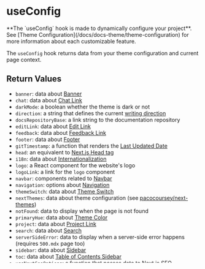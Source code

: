
# useConfig

<Callout type="warning">
  **The `useConfig` hook is made to dynamically configure your project**. See
  [Theme Configuration](/docs/docs-theme/theme-configuration) for more
  information about each customizable feature.
</Callout>

The `useConfig` hook returns data from your theme configuration and current page
context.

## Return Values

- `banner`: data about [Banner](/docs/docs-theme/theme-configuration#banner)
- `chat`: data about [Chat Link](/docs/docs-theme/theme-configuration#chat-link)
- `darkMode`: a boolean whether the theme is dark or not
- `direction`: a string that defines the current
  [writing direction](/docs/docs-theme/theme-configuration#writing-direction)
- `docsRepositoryBase`: a link string to the documentation repository
- `editLink`: data about
  [Edit Link](/docs/docs-theme/theme-configuration#edit-link)
- `feedback`: data about
  [Feedback Link](/docs/docs-theme/theme-configuration#feedback-link)
- `footer`: data about [Footer](/docs/docs-theme/theme-configuration#footer)
- `gitTimestamp`: a function that renders the
  [Last Updated Date](/docs/docs-theme/theme-configuration#last-updated-date)
- `head`: an equivalent to
  [Next.js Head tag](https://nextjs.org/docs/pages/api-reference/components/head)
- `i18n`: data about [Internationalization](/docs/guide/i18n)
- `logo`: a React component for the website's logo
- `logoLink`: a link for the `logo` component
- `navbar`: components related to
  [Navbar](/docs/docs-theme/theme-configuration#customize-the-navbar)
- `navigation`: options about
  [Navigation](/docs/docs-theme/theme-configuration#navigation)
- `themeSwitch`: data about
  [Theme Switch](/docs/docs-theme/theme-configuration#theme-switch)
- `nextThemes`: data about theme configuration (see
  [pacocoursey/next-themes](https://github.com/pacocoursey/next-themes))
- `notFound`: data to display when the page is not found
- `primaryHue`: data about
  [Theme Color](/docs/docs-theme/theme-configuration#theme-color)
- `project`: data about
  [Project Link](/docs/docs-theme/theme-configuration#project-link)
- `search`: data about [Search](/docs/docs-theme/theme-configuration#search)
- `serverSideError`: data to display when a server-side error happens (requires
  `500.mdx` page too)
- `sidebar`: data about [Sidebar](/docs/docs-theme/theme-configuration#sidebar)
- `toc`: data about
  [Table of Contents Sidebar](/docs/docs-theme/theme-configuration#toc-sidebar)
- `useNextSeoOptions`: a function that passes data to Next.js SEO component.
  (see [SEO Options](/docs/docs-theme/theme-configuration#seo-options))
- `flexsearch`: data about search configuration
- `title`: Title about current document
- `frontMatter`: parsed [front matter](https://jekyllrb.com/docs/front-matter)
  data
- `flexsearch`: data for search configuration
